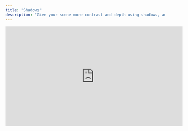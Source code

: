 ```yaml
---
title: "Shadows"
description: "Give your scene more contrast and depth using shadows, and control their visibility, look, and intensity."
---
```


<iframe width="560" height="315" src="https://www.youtube.com/embed/bp1BGNUwcXc?si=yHOst6zDvW9DcEwJ" title="YouTube video player" frameborder="0" allow="accelerometer; autoplay; clipboard-write; encrypted-media; gyroscope; picture-in-picture; web-share" referrerpolicy="strict-origin-when-cross-origin" allowfullscreen />

## Adding shadows to a scene

1. Toggle shadows on/off in the right sidebar

2. Once toggled on, the properties used to customize shadows will appear

<Info>
  Too many shadows in a VR scene can impact performance. Learn more about [optimizing your scene for VR](https://bezi.mintlify.app/editor/ar-vr/optimize-scenes-for-vr).&#x20;
</Info>

## Shadow properties

Shadows are derived from global Directional Light in a scene. A shadow's appearance can be customized using the below properties.&#x20;

<AccordionGroup>
  <Accordion title="Light direction" defaultOpen={false}>
    Control the rotation of the global Directional Light.
  </Accordion>

  <Accordion title="Shadow intensity" defaultOpen={false}>
    Control the strength of the global Directional Light.
  </Accordion>
</AccordionGroup>

## Shadow materials

Shadow materials can be applied to objects to make them completely transparent, except for shadows casted on them by other objects.

Read more about [Shadow materials and their properties](https://bezi.mintlify.app/editor/lighting/shadows).&#x20;